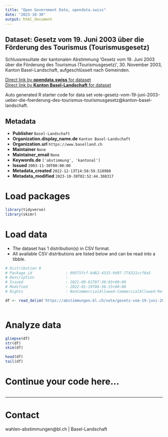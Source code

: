 ```yaml
---
title: "Open Government Data, opendata.swiss"
date: "2023-10-30"
output: html_document
---
```


## Dataset: Gesetz vom 19. Juni 2003 über die Förderung des Tourismus (Tourismusgesetz)

Schlussresultate der kantonalen Abstimmung 'Gesetz vom 19. Juni 2003 über die Förderung des Tourismus (Tourismusgesetz)', 30. November 2003, Kanton Basel-Landschaft, aufgeschlüsselt nach Gemeinden.

[Direct link by **opendata.swiss** for dataset](https://opendata.swiss/de/dataset/gesetz-vom-19-juni-2003-uber-die-forderung-des-tourismus-tourismusgesetz)<br>
[Direct link by **Kanton Basel-Landschaft** for dataset](https://abstimmungen.bl.ch/vote/gesetz-vom-19-juni-2003-ueber-die-foerderung-des-tourismus-tourismusgesetz/data)

Auto generated R starter code for data set vote-gesetz-vom-19-juni-2003-ueber-die-foerderung-des-tourismus-tourismusgesetz@kanton-basel-landschaft.

## Metadata

- **Publisher** `Basel-Landschaft`
- **Organization.display_name.de** `Kanton Basel-Landschaft`
- **Organization.url** `https://www.baselland.ch`
- **Maintainer** `None`
- **Maintainer_email** `None`
- **Keywords.de** `['abstimmung', 'kantonal']`
- **Issued** `2003-11-30T00:00:00`
- **Metadata_created** `2022-12-13T14:58:59.510988`
- **Metadata_modified** `2023-10-30T02:52:44.308317`


# Load packages

```r

library(tidyverse)
library(skimr)

```

# Load data

-   The dataset has 1 distribution(s) in CSV format.
-   All available CSV distributions are listed below and can be read into a tibble.

```r

# Distribution 0
# Package_id               : 09575fcf-8d62-4315-9d97-774321ccf0a5
# Description              : 
# Issued                   : 2021-09-01T07:30:03+00:00
# Modified                 : 2022-01-19T06:36:15+00:00
# Rights                   : NonCommercialAllowed-CommercialAllowed-ReferenceRequired

df <- read_delim('https://abstimmungen.bl.ch/vote/gesetz-vom-19-juni-2003-ueber-die-foerderung-des-tourismus-tourismusgesetz/data-csv')



```

# Analyze data

```r

glimpse(df)
str(df)
skim(df)

head(df)
tail(df)

```

# Continue your code here...

```r

```

------------------------------------------------------------------------

# Contact

wahlen-abstimmungen@bl.ch | Basel-Landschaft
